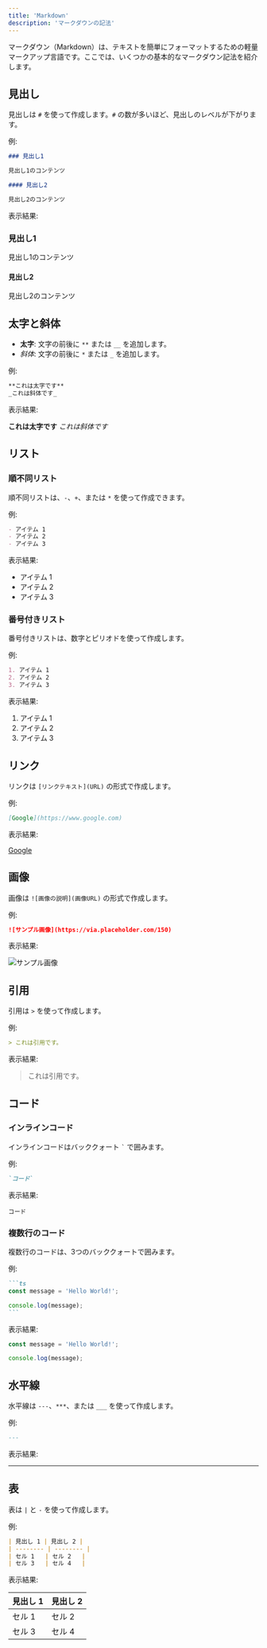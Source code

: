 ```yaml
---
title: 'Markdown'
description: 'マークダウンの記法'
---
```


マークダウン（Markdown）は、テキストを簡単にフォーマットするための軽量マークアップ言語です。ここでは、いくつかの基本的なマークダウン記法を紹介します。

## 見出し

見出しは `#` を使って作成します。`#` の数が多いほど、見出しのレベルが下がります。

例:

```md
### 見出し1

見出し1のコンテンツ

#### 見出し2

見出し2のコンテンツ
```

表示結果:

### 見出し1

見出し1のコンテンツ

#### 見出し2

見出し2のコンテンツ

## 太字と斜体

- **太字**: 文字の前後に `**` または `__` を追加します。
- _斜体_: 文字の前後に `*` または `_` を追加します。

例:

```md
**これは太字です**
_これは斜体です_
```

表示結果:

**これは太字です**
_これは斜体です_

## リスト

### 順不同リスト

順不同リストは、`-`、`+`、または `*` を使って作成できます。

例:

```md
- アイテム 1
- アイテム 2
- アイテム 3
```

表示結果:

- アイテム 1
- アイテム 2
- アイテム 3

### 番号付きリスト

番号付きリストは、数字とピリオドを使って作成します。

例:

```md
1. アイテム 1
2. アイテム 2
3. アイテム 3
```

表示結果:

1. アイテム 1
2. アイテム 2
3. アイテム 3

## リンク

リンクは `[リンクテキスト](URL)` の形式で作成します。

例:

```md
[Google](https://www.google.com)
```

表示結果:

[Google](https://www.google.com)

## 画像

画像は `![画像の説明](画像URL)` の形式で作成します。

例:

```md
![サンプル画像](https://via.placeholder.com/150)
```

表示結果:

![サンプル画像](https://via.placeholder.com/150)

## 引用

引用は `>` を使って作成します。

例:

```md
> これは引用です。
```

表示結果:

> これは引用です。

## コード

### インラインコード

インラインコードはバッククォート `` ` `` で囲みます。

例:

```md
`コード`
```

表示結果:

`コード`

### 複数行のコード

複数行のコードは、3つのバッククォートで囲みます。

例:

````md
```ts
const message = 'Hello World!';

console.log(message);
```
````

表示結果:

```ts
const message = 'Hello World!';

console.log(message);
```

## 水平線

水平線は `---`、`***`、または `___` を使って作成します。

例:

```md
---
```

表示結果:

---

## 表

表は `|` と `-` を使って作成します。

例:

```md
| 見出し 1 | 見出し 2 |
| -------- | -------- |
| セル 1   | セル 2   |
| セル 3   | セル 4   |
```

表示結果:

| 見出し 1 | 見出し 2 |
| -------- | -------- |
| セル 1   | セル 2   |
| セル 3   | セル 4   |
